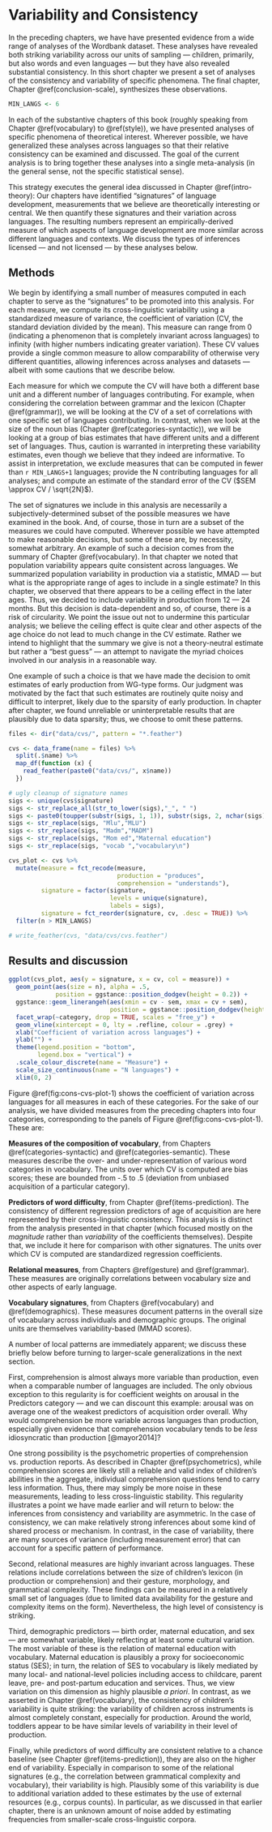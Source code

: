 # Variability and Consistency {#conclusion-consistency}

In the preceding chapters, we have have presented evidence from a wide range of analyses of the Wordbank dataset. These analyses have revealed both striking variability across our units of sampling --- children, primarily, but also words and even languages --- but they have also revealed substantial consistency. In this short chapter we present a set of analyses of the consistency and variability of specific phenomena. The final chapter, Chapter \@ref(conclusion-scale), synthesizes these observations.

<!-- We then discuss the interplay and tension between these two ideas, variability and consistency, and how they interact with and inform theoretical conceptions of language acquisition more broadly. -->

<!-- ## Measuring variability and consistency -->

```r
MIN_LANGS <- 6
```

In each of the substantive chapters of this book (roughly speaking from Chapter \@ref(vocabulary) to \@ref(style)), we have presented analyses of specific phenomena of theoretical interest. Wherever possible, we have generalized these analyses across languages so that their relative consistency can be examined and discussed. The goal of the current analysis is to bring together these analyses into a single meta-analysis (in the general sense, not the specific statistical sense). 

This strategy executes the general idea discussed in Chapter \@ref(intro-theory): Our chapters have identified "signatures" of language development, measurements that we believe are theoretically interesting or central. We then quantify these signatures and their variation across languages. The resulting numbers represent an empirically-derived measure of which aspects of language development are more similar across different languages and contexts. We discuss the types of inferences licensed --- and not licensed --- by these analyses below. 

## Methods

We begin by identifying a small number of measures computed in each chapter to serve as the "signatures" to be promoted into this analysis. For each measure, we compute its cross-linguistic variability using a standardized measure of variance, the coefficient of variation (CV, the standard deviation divided by the mean). This measure can range from 0 (indicating a phenomenon that is completely invariant across languages) to infinity (with higher numbers indicating greater variation). These CV values provide a single common measure to allow comparability of otherwise very different quantities, allowing inferences across analyses and datasets --- albeit with some cautions that we describe below. 

Each measure for which we compute the CV will have both a different base unit and a different number of languages contributing. For example, when considering the correlation between grammar and the lexicon (Chapter \@ref(grammar)), we will be looking at the CV of a set of correlations with one specific set of languages contributing. In contrast, when we look at the size of the noun bias (Chapter \@ref(categories-syntactic)), we will be looking at a group of bias estimates that have different units and a different set of languages. Thus, caution is warranted in interpreting these variability estimates, even though we believe that they indeed are informative. To assist in interpretation, we exclude measures that can be computed in fewer than `r MIN_LANGS+1` languages; provide the N contributing languages for all analyses; and compute an estimate of the standard error of the CV ($SEM \approx CV / \sqrt{2N}$).

The set of signatures we include in this analysis are necessarily a subjectively-determined subset of the possible measures we have examined in the book. And, of course, those in turn are a subset of the measures we could have computed. Wherever possible we have attempted to make reasonable decisions, but some of these are, by necessity, somewhat arbitrary. An example of such a decision comes from the summary of Chapter \@ref(vocabulary). In that chapter we noted that population variability appears quite consistent across languages. We summarized population variability in production via a statistic, MMAD --- but what is the appropriate range of ages to include in a single estimate? In this chapter, we observed that there appears to be a ceiling effect in the later ages. Thus, we decided to include variability in production from 12 --- 24 months. But this decision is data-dependent and so, of course, there is a risk of circularity. We point the issue out not to undermine this particular analysis; we believe the ceiling effect is quite clear and other aspects of the age choice do not lead to much change in the CV estimate. Rather we intend to highlight that the summary we give is not a theory-neutral estimate but rather a "best guess" --- an attempt to navigate the myriad choices involved in our analysis in a reasonable way. 

One example of such a choice is that we have made the decision to omit estimates of early production from WG-type forms. Our judgment was motivated by the fact that such estimates are routinely quite noisy and difficult to interpret, likely due to the sparsity of early production. In chapter after chapter, we found unreliable or uninterpretable results that are plausibly due to data sparsity; thus, we choose to omit these patterns. 


```r
files <- dir("data/cvs/", pattern = "*.feather")

cvs <- data_frame(name = files) %>%
  split(.$name) %>%
  map_df(function (x) { 
    read_feather(paste0("data/cvs/", x$name))
  }) 

# ugly cleanup of signature names
sigs <- unique(cvs$signature)
sigs <- str_replace_all(str_to_lower(sigs),"_", " ")
sigs <- paste0(toupper(substr(sigs, 1, 1)), substr(sigs, 2, nchar(sigs)))
sigs <- str_replace(sigs, "Mlu","MLU")
sigs <- str_replace(sigs, "Madm","MADM")
sigs <- str_replace(sigs, "Mom ed","Maternal education")
sigs <- str_replace(sigs, "vocab ","vocabulary\n")

cvs_plot <- cvs %>%
  mutate(measure = fct_recode(measure, 
                              production = "produces",
                              comprehension = "understands"), 
         signature = factor(signature, 
                            levels = unique(signature), 
                            labels = sigs), 
         signature = fct_reorder(signature, cv, .desc = TRUE)) %>%
  filter(n > MIN_LANGS)

# write_feather(cvs, "data/cvs/cvs.feather")
```

## Results and discussion

```r
ggplot(cvs_plot, aes(y = signature, x = cv, col = measure)) + 
  geom_point(aes(size = n), alpha = .5,
             position = ggstance::position_dodgev(height = 0.2)) + 
  ggstance::geom_linerangeh(aes(xmin = cv - sem, xmax = cv + sem),
                            position = ggstance::position_dodgev(height = 0.25)) + 
  facet_wrap(~category, drop = TRUE, scales = "free_y") + 
  geom_vline(xintercept = 0, lty = .refline, colour = .grey) + 
  xlab("Coefficient of variation across languages") + 
  ylab("") + 
  theme(legend.position = "bottom",
        legend.box = "vertical") + 
  .scale_colour_discrete(name = "Measure") + 
  scale_size_continuous(name = "N languages") + 
  xlim(0, 2)
```


Figure \@ref(fig:cons-cvs-plot-1) shows the coefficient of variation across languages for all measures in each of these categories. For the sake of our analysis, we have divided measures from the preceding chapters into four categories, corresponding to the panels of Figure \@ref(fig:cons-cvs-plot-1). These are:

**Measures of the composition of vocabulary**, from Chapters \@ref(categories-syntactic) and \@ref(categories-semantic). These measures describe the over- and under-representation of various word categories in vocabulary. The units over which CV is computed are bias scores; these are bounded from -.5 to .5 (deviation from unbiased acquisition of a particular category). 

**Predictors of word difficulty**, from Chapter \@ref(items-prediction). The consistency of different regression predictors of age of acquisition are here represented by their cross-linguistic consistency. This analysis is distinct from the analysis presented in that chapter (which focused mostly on the *magnitude* rather than *variability* of the coefficients themselves). Despite that, we include it here for comparison with other signatures. The units over which CV is computed are standardized regression coefficients.

**Relational measures**, from Chapters \@ref(gesture) and \@ref(grammar). These measures are originally correlations between vocabulary size and other aspects of early language.

**Vocabulary signatures**, from Chapters \@ref(vocabulary) and \@ref(demographics). These measures document patterns in the overall size of vocabulary across individuals and demographic groups. The original units are themselves variability-based (MMAD scores). 

A number of local patterns are immediately apparent; we discuss these briefly below before turning to larger-scale generalizations in the next section. 

First, comprehension is almost always more variable than production, even when a comparable number of languages are included. The only obvious exception to this regularity is for coefficient weights on arousal in the Predictors category --- and we can discount this example: arousal was on average one of the weakest predictors of acquisition order overall. Why would comprehension be more variable across languages than production, especially given evidence that comprehension vocabulary tends to be *less* idiosyncratic than production [@mayor2014]? 

One strong possibility is the psychometric properties of comprehension vs. production reports.  As described in Chapter \@ref(psychometrics), while comprehension scores are likely still a reliable and valid index of children's abilities in the aggregate, individual comprehension questions tend to carry less information. Thus, there may simply be more noise in these measurements, leading to less cross-linguistic stability. This regularity illustrates a point we have made earlier and will return to below: the inferences from consistency and variability are asymmetric. In the case of consistency, we can make relatively strong inferences about some kind of shared process or mechanism. In contrast, in the case of variability, there are many sources of variance (including measurement error) that can account for a specific pattern of performance. 

Second, relational measures are highly invariant across languages. These relations include correlations between the size of children's lexicon (in production or comprehension) and their gesture, morphology, and grammatical complexity. These findings can be measured in a relatively small set of languages (due to limited data availability for the gesture and complexity items on the form). Nevertheless, the high level of consistency is striking.

Third, demographic predictors --- birth order, maternal education, and sex --- are somewhat variable, likely reflecting at least some cultural variation. The most variable of these is the relation of maternal education with vocabulary. Maternal education is plausibly a proxy for socioeconomic status (SES); in turn, the relation of SES to vocabulary is likely mediated by many local- and national-level policies including access to childcare, parent leave, pre- and post-partum education and services. Thus, we view variation on this dimension as highly plausible *a priori*. In contrast, as we asserted in Chapter \@ref(vocabulary), the consistency of children's variability is quite striking: the variability of children across instruments is almost completely constant, especially for production. Around the world, toddlers appear to be have similar levels of variability in their level of production. 

<!-- As we explored in Chapter \@ref(vocabulary), one suggestive explanation of this finding is that much of this variability is endogenous to the child (or the child-caregiver dyad) rather than being a product of specific variation in the environment.  -->

<!-- Fourth, generalizations about vocabulary composition span the range from extremely consistent (early over-representation of body parts) to extremely variable (bias for --- or against --- predicates). Overall, however, it is interesting to see that there are some consistencies in the things that children talk about early: in particular the bias for body parts and animal words seems consistent with some of the results on the predictive power of "babiness" (things babies like to talk about) in Chapter \@ref(items-prediction). In contrast, it's the hard and abstract domains that are somewhat more variable, e.g. color, time, logic words (and function words more generally). These analyses are limited by the relatively small set of lexical items that are shared across languages and across the CDI forms for those languages, however.  -->

Finally, while predictors of word difficulty are consistent relative to a chance baseline (see Chapter \@ref(items-prediction)), they are also on the higher end of variability. Especially in comparison to some of the relational signatures (e.g., the correlation between grammatical complexity and vocabulary), their variability is high. Plausibly some of this variability is due to additional variation added to these estimates by the use of external resources (e.g., corpus counts). In particular, as we discussed in that earlier chapter, there is an unknown amount of noise added by estimating frequencies from smaller-scale cross-linguistic corpora. 

